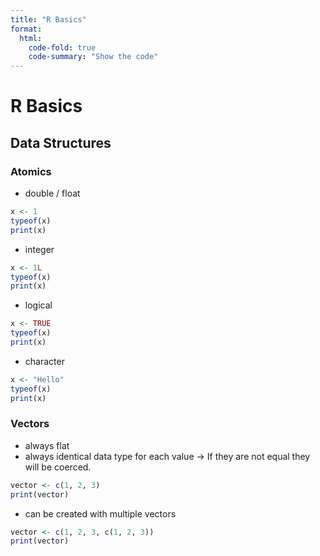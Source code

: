 ```yaml
---
title: "R Basics"
format:
  html:
    code-fold: true
    code-summary: "Show the code"
---
```

# R Basics

## Data Structures

### Atomics

* double / float
```r
x <- 1
typeof(x)
print(x)
```

* integer
```r
x <- 1L
typeof(x)
print(x)
```

* logical
```r
x <- TRUE
typeof(x)
print(x)
```

* character
```r
x <- "Hello"
typeof(x)
print(x)
```

### Vectors
* always flat
* always identical data type for each value
 -> If they are not equal they will be coerced.
 
```r
vector <- c(1, 2, 3)
print(vector)
```

* can be created with multiple vectors
```r
vector <- c(1, 2, 3, c(1, 2, 3))
print(vector)
```